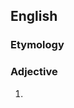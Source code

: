 ==English==

===Etymology===
{{prefix|non|canonical|lang=en}}

===Adjective===
{{en-adj|-}}

# {{alternative spelling of|noncanonical}}